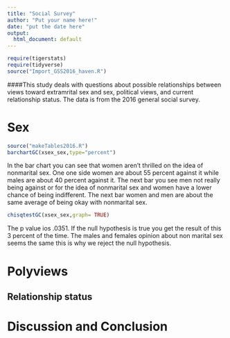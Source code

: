 ---
title: "Social Survey"
author: "Put your name here!"
date: "put the date here"
output:
  html_document: default
---

```{r include=FALSE,echo=FALSE}
require(tigerstats)
require(tidyverse)
source("Import_GSS2016_haven.R")
```
<!-- We recommend you use git branches -- create a separate branch for each major section i.e. Introduction, Methods, Results, Inferential Results, and Discussion and Conclusions - leave the YAML block untouched until the final merge where you put in your own name !-->



<!--In this section you explain what you are trying to show.  Where did the data come from?  What is the research or other question you are trying to answer?!-->   

####This study deals with questions about possible relationships between views toward extramrital sex and sex, political views, and current relationship status. The data is from the 2016 general social survey.



# Sex

<!--Decide on your methods:  use "variable analysis" or other appropriate descriptors.  Make sure to choose at least one graphical method and at least one numerical method.!-->
```{r}
source("makeTables2016.R")
barchartGC(xsex_sex,type="percent")
```

In the bar chart you can see that women aren't thrilled on the idea of nonmarital sex. One one side women are about 55 percent against it while males are about 40 percent against it. The next bar you see men not really being against or for the idea of nonmarital sex and women have a lower chance of being indifferent. The next bar women and men are about the same average of being okay with nonmarital sex.

```{r}
chisqtestGC(xsex_sex,graph= TRUE)

```

The p value ios .0351. If the null hypothesis is true you get the result of this 3 percent of the time. The males and females opinion about non marital sex seems the same this is why we reject the null hypothesis.



# Polyviews

<!--Divide this section into two sub-sections:  One for your descriptive  results and one for your inferential results.!-->

## Relationship status




# Discussion and Conclusion

<!--Discussion and conclusion here.  If you found a relationship be sure to consider whether the relationship occurs because one of the variables causes the other, or whether they perhasps are related for some other reason.  Watch the chapter 6 videos from the GeorgeTown videos collection.!-->
